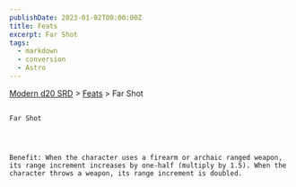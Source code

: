 ```yaml
---
publishDate: 2023-01-02T00:00:00Z
title: Feats
excerpt: Far Shot
tags:
  - markdown
  - conversion
  - Astro
---
```


[Modern d20 SRD](/#modernD20) >
[Feats](modern-d20-srd-feats-index) > Far Shot

##

    Far Shot




    Benefit: When the character uses a firearm or archaic ranged weapon, its range increment increases by one-half (multiply by 1.5). When the character throws a weapon, its range increment is doubled.

